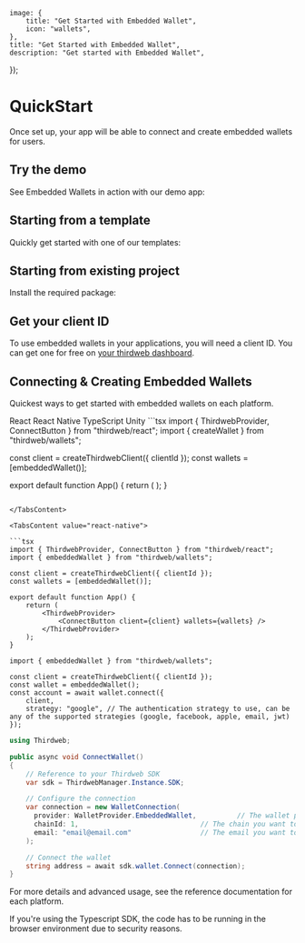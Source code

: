 
	image: {
		title: "Get Started with Embedded Wallet",
		icon: "wallets",
	},
	title: "Get Started with Embedded Wallet",
	description: "Get started with Embedded Wallet",
});

# QuickStart

Once set up, your app will be able to connect and create embedded wallets for users.

## Try the demo

See Embedded Wallets in action with our demo app:

<OpenSourceCard
	title="CatAttack"
	description="Embedded Wallet Demo App"
	href="https://catattack.thirdweb.com"
/>

## Starting from a template

Quickly get started with one of our templates:

<OpenSourceCard
	title="Embedded wallets with gasless transactions (account abstraction)"
	description="A starter kit for building embedded wallets with smart contract integrations."
	href="https://github.com/thirdweb-example/embedded-smart-wallet"
/>

## Starting from existing project

Install the required package:

<InstallTabs
	npm="npm i thirdweb@beta"
	yarn="yarn add thirdweb@beta"
	pnpm="pnpm i thirdweb@beta"
	bun="bun i thirdweb@beta"
/>

## Get your client ID

To use embedded wallets in your applications, you will need a client ID. You can get one for free on [your thirdweb dashboard](https://thirdweb.com/create-api-key).

## Connecting & Creating Embedded Wallets

Quickest ways to get started with embedded wallets on each platform.

<Tabs defaultValue="react">

<TabsList>
	<TabsTrigger value="react">React</TabsTrigger>
	<TabsTrigger value="react-native">React Native</TabsTrigger>
	<TabsTrigger value="typescript">TypeScript</TabsTrigger>
	<TabsTrigger value="unity">Unity</TabsTrigger>
</TabsList>

<TabsContent value="react">
```tsx
import { ThirdwebProvider, ConnectButton } from "thirdweb/react";
import { createWallet } from "thirdweb/wallets";

const client = createThirdwebClient({ clientId });
const wallets = [embeddedWallet()];

export default function App() {
	return (
		<ThirdwebProvider>
			<ConnectButton client={client} wallets={wallets} />
		</ThirdwebProvider>
	);
}
```

</TabsContent>

<TabsContent value="react-native">

```tsx
import { ThirdwebProvider, ConnectButton } from "thirdweb/react";
import { embeddedWallet } from "thirdweb/wallets";

const client = createThirdwebClient({ clientId });
const wallets = [embeddedWallet()];

export default function App() {
	return (
		<ThirdwebProvider>
			<ConnectButton client={client} wallets={wallets} />
		</ThirdwebProvider>
	);
}
```

</TabsContent>

<TabsContent value="typescript">

```tsx
import { embeddedWallet } from "thirdweb/wallets";

const client = createThirdwebClient({ clientId });
const wallet = embeddedWallet();
const account = await wallet.connect({
	client,
	strategy: "google", // The authentication strategy to use, can be any of the supported strategies (google, facebook, apple, email, jwt)
});
```

</TabsContent>

<TabsContent value="unity">

```c#
using Thirdweb;

public async void ConnectWallet()
{
    // Reference to your Thirdweb SDK
    var sdk = ThirdwebManager.Instance.SDK;

    // Configure the connection
    var connection = new WalletConnection(
      provider: WalletProvider.EmbeddedWallet,          // The wallet provider you want to connect to (Required)
      chainId: 1,                              // The chain you want to connect to (Required)
      email: "email@email.com"                 // The email you want to authenticate with (Required)
    );

    // Connect the wallet
    string address = await sdk.wallet.Connect(connection);
}
```

</TabsContent>
</Tabs>

For more details and advanced usage, see the reference documentation for each platform.

<Callout variant='info' title="Note">

If you're using the Typescript SDK, the code has to be running in the browser environment due to security reasons.

</Callout>
